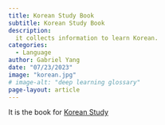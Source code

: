 ```yaml
---
title: Korean Study Book
subtitle: Korean Study Book
description:
  it collects information to learn Korean.
categories:
  - Language
author: Gabriel Yang
date: "07/23/2023"
image: "korean.jpg"
# image-alt: "deep learning glossary"
page-layout: article
---
```


It is the book for [Korean Study](../../../bookshelf/korean/index.qmd)





